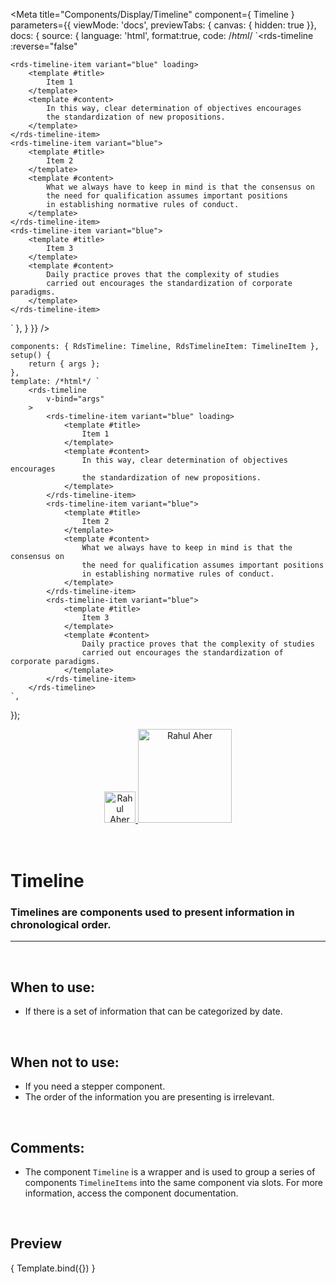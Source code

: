 
<Meta
	title="Components/Display/Timeline"
	component={ Timeline }
	parameters={{
		viewMode: 'docs',
		previewTabs: { canvas: { hidden: true }},
		docs: {
			source: {
				language: 'html',
				format:true,
				code: /*html*/ 
`<rds-timeline
	:reverse="false"
>
	<rds-timeline-item variant="blue" loading>
		<template #title>
			Item 1
		</template>
		<template #content>
			In this way, clear determination of objectives encourages
			the standardization of new propositions.
		</template>
	</rds-timeline-item> 
	<rds-timeline-item variant="blue">
		<template #title>
			Item 2
		</template>
		<template #content>
			What we always have to keep in mind is that the consensus on
			the need for qualification assumes important positions
			in establishing normative rules of conduct.
		</template>
	</rds-timeline-item>
	<rds-timeline-item variant="blue">
		<template #title>
			Item 3
		</template>
		<template #content>
			Daily practice proves that the complexity of studies
			carried out encourages the standardization of corporate paradigms.
		</template>
	</rds-timeline-item>
</rds-timeline>`
			},
		}
	}}
/>

	components: { RdsTimeline: Timeline, RdsTimelineItem: TimelineItem },
	setup() {
		return { args };
	},
	template: /*html*/ `
		<rds-timeline
			v-bind="args" 
		>
			<rds-timeline-item variant="blue" loading>
				<template #title>
					Item 1
				</template>
				<template #content>
					In this way, clear determination of objectives encourages
					the standardization of new propositions.
				</template>
			</rds-timeline-item> 
			<rds-timeline-item variant="blue">
				<template #title>
					Item 2
				</template>
				<template #content>
					What we always have to keep in mind is that the consensus on
					the need for qualification assumes important positions
					in establishing normative rules of conduct.
				</template>
			</rds-timeline-item>
			<rds-timeline-item variant="blue">
				<template #title>
					Item 3
				</template>
				<template #content>
					Daily practice proves that the complexity of studies
					carried out encourages the standardization of corporate paradigms.
				</template>
			</rds-timeline-item>
		</rds-timeline>
	`,
});

<div align="center" style={{display: 'flex'}}>
    <a href="https://rahulaher.netlify.app">
        <img src="../../../img/logo/glyph-black-colored.svg" alt="Rahul Aher logo" width="50" />
        <img src="../../../img/logo/word-black-colored.svg" alt="Rahul Aher" width="150" />
    </a>
</div>

<br />
<br />

# Timeline

### Timelines are components used to present information in chronological order.

---
<br />

## When to use:
- If there is a set of information that can be categorized by date.


<br />

## When not to use:
- If you need a stepper component.
- The order of the information you are presenting is irrelevant.

<br />

## Comments:
- The component `Timeline` is a wrapper and is used to group a series of components `TimelineItems` into the same component via slots. For more information, access the component documentation.

<br />

## Preview

<Canvas>
	<Story
		name="Timeline"
		args={{
			reverse: false,
		}}
	>
		{ Template.bind({}) }
	</Story>
</Canvas>

<ArgsTable story="Timeline" />